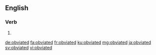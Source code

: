 ==English==

===Verb===
{{head|en|verb form}}

# {{en-past of|obviate}}

[[de:obviated]]
[[fa:obviated]]
[[fr:obviated]]
[[ku:obviated]]
[[mg:obviated]]
[[ja:obviated]]
[[sv:obviated]]
[[vi:obviated]]